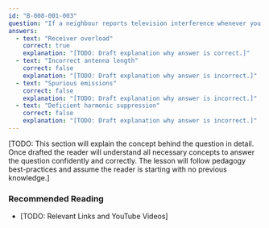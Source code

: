 ```yaml
---
id: "B-008-001-003"
question: "If a neighbour reports television interference whenever you transmit, no matter what band you use, what is probably the cause of the interference?"
answers:
  - text: "Receiver overload"
    correct: true
    explanation: "[TODO: Draft explanation why answer is correct.]"
  - text: "Incorrect antenna length"
    correct: false
    explanation: "[TODO: Draft explanation why answer is incorrect.]"
  - text: "Spurious emissions"
    correct: false
    explanation: "[TODO: Draft explanation why answer is incorrect.]"
  - text: "Deficient harmonic suppression"
    correct: false
    explanation: "[TODO: Draft explanation why answer is incorrect.]"
---
```


[TODO: This section will explain the concept behind the question in detail. Once drafted the reader will understand all necessary concepts to answer the question confidently and correctly. The lesson will follow pedagogy best-practices and assume the reader is starting with no previous knowledge.]

### Recommended Reading

- [TODO: Relevant Links and YouTube Videos]
